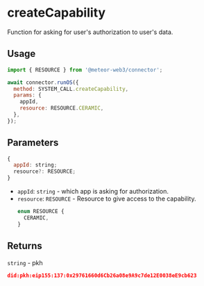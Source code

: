 # createCapability

Function for asking for user's authorization to user's data.

## Usage

```js
import { RESOURCE } from '@meteor-web3/connector';

await connector.runOS({
  method: SYSTEM_CALL.createCapability,
  params: {
    appId,
    resource: RESOURCE.CERAMIC,
  },
});
```

## Parameters

```js
{
  appId: string;
  resource?: RESOURCE;
}
```

- `appId`: `string` - which app is asking for authorization.
- `resource`: `RESOURCE` - Resource to give access to the capability.
  ```js
  enum RESOURCE {
    CERAMIC,
  }
  ```

## Returns

`string` - pkh

```json
did:pkh:eip155:137:0x29761660d6Cb26a08e9A9c7de12E0038eE9cb623
```
